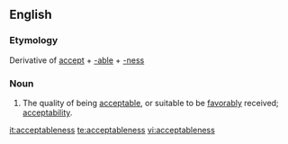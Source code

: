==English==

===Etymology===
Derivative of [[accept]] + [[-able]] + [[-ness]]

===Noun===
{{en-noun|-}}

# The quality of being [[acceptable]], or suitable to be [[favorably]] received; [[acceptability]].

[[it:acceptableness]]
[[te:acceptableness]]
[[vi:acceptableness]]